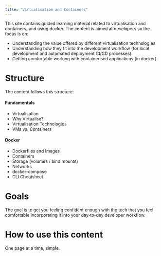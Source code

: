 ```yaml
---
title: "Virtualisation and Containers"
---
```


This site contains guided learning material related to virtualisation and containers, and using docker. The content is aimed at developers so the focus is on:

- Understanding the value offered by different virtualisation technologies
- Understanding how they fit into the development workflow (for local development and automated deployment CI/CD processes)
- Getting comfortable working with containerised applications (in docker)

# Structure

The content follows this structure:

#### Fundamentals

- Virtualisation
- Why Virtualise?
- Virtualisation Technologies
- VMs vs. Containers

#### Docker
- Dockerfiles and Images
- Containers
- Storage (volumes / bind mounts)
- Networks
- docker-compose
- CLI Cheatsheet

# Goals

The goal is to get you feeling confident enough with the tech that you feel comfortable incorporating it into your day-to-day developer workflow.

# How to use this content

One page at a time, simple.